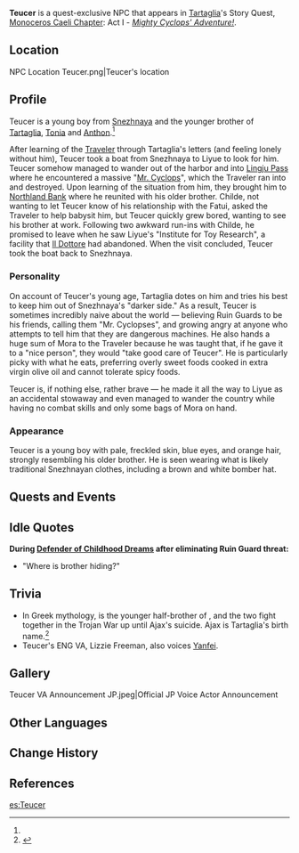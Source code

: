 {{Character Infobox
|type             = Quest NPC
|image            = NPC Teucer.png
|region           = Snezhnaya
|voiceEN          = [[imdb:nm5213242|Lizzie Freeman]]<ref>Twitter: [https://twitter.com/LizzieRFreeman/status/1336407420868853761 EN VA Self Announcement]</ref>
|voiceCN          = [https://zh.moegirl.org.cn/诺亚(配音演员) Nuoya (诺亚)]<ref>Bilibili: [https://space.bilibili.com/188662 CN VA's Bio]</ref>
|voiceJP          = {{w|Mutsumi Tamura|Mutsumi Tamura (田村睦心)}}<ref name="JP CV tweet">Twitter: [https://twitter.com/Genshin_7/status/1325740005646430208 JP VA Announcement]</ref>
|voiceKR          = {{w|ko:강시현|Kang Si-hyeon (강시현)}}<ref>Twitter: [https://twitter.com/kkangchoding/status/1346481762000543752 KR VA Self Announcement]</ref>
|sibling          = Tartaglia
|siblingNote      = Older brother
|sibling2         = Tonia
|siblingNote2     = Older sister
|sibling3         = Anthon
|siblingNote3     = Older brother
}}
'''Teucer''' is a quest-exclusive NPC that appears in [[Tartaglia]]'s Story Quest, [[Monoceros Caeli Chapter]]: Act I - ''[[Mighty Cyclops' Adventure!]]''.

==Location==
<gallery hideaddbutton="true" captionalign="center">
NPC Location Teucer.png|Teucer's location
<!--NPC Location Teucer Context.png|Additional context-->
</gallery>

==Profile==
Teucer is a young boy from [[Snezhnaya]] and the younger brother of [[Tartaglia]], [[Tonia]] and [[Anthon]].<ref name="JP CV tweet" />

After learning of the [[Traveler]] through Tartaglia's letters (and feeling lonely without him), Teucer took a boat from Snezhnaya to Liyue to look for him. Teucer somehow managed to wander out of the harbor and into [[Lingju Pass]] where he encountered a massive "[[Ruin Guard|Mr. Cyclops]]", which the Traveler ran into and destroyed. Upon learning of the situation from him, they brought him to [[Northland Bank]] where he reunited with his older brother. Childe, not wanting to let Teucer know of his relationship with the Fatui, asked the Traveler to help babysit him, but Teucer quickly grew bored, wanting to see his brother at work. Following two awkward run-ins with Childe, he promised to leave when he saw Liyue's "Institute for Toy Research", a facility that [[Il Dottore]] had abandoned. When the visit concluded, Teucer took the boat back to Snezhnaya.

===Personality===
On account of Teucer's young age, Tartaglia dotes on him and tries his best to keep him out of Snezhnaya's "darker side." As a result, Teucer is sometimes incredibly naive about the world &mdash; believing Ruin Guards to be his friends, calling them "Mr. Cyclopses", and growing angry at anyone who attempts to tell him that they are dangerous machines. He also hands a huge sum of Mora to the Traveler because he was taught that, if he gave it to a "nice person", they would "take good care of Teucer". He is particularly picky with what he eats, preferring overly sweet foods cooked in extra virgin olive oil and cannot tolerate spicy foods.

Teucer is, if nothing else, rather brave &mdash; he made it all the way to Liyue as an accidental stowaway and even managed to wander the country while having no combat skills and only some bags of Mora on hand.

===Appearance===
Teucer is a young boy with pale, freckled skin, blue eyes, and orange hair, strongly resembling his older brother. He is seen wearing what is likely traditional Snezhnayan clothes, including a brown and white bomber hat.

==Quests and Events==
{{Quest Appearances}}

==Idle Quotes==
'''During [[Defender of Childhood Dreams]] after eliminating Ruin Guard threat:'''
* "Where is brother hiding?"

==Trivia==
* In Greek mythology, {{w|Teucer}} is the younger half-brother of {{w|Ajax the Great|Ajax}}, and the two fight together in the Trojan War up until Ajax's suicide. Ajax is Tartaglia's birth name.<ref name="Tartaglia CS 3">{{Ref/CS|Tartaglia|3}}</ref>
* Teucer's ENG VA, Lizzie Freeman, also voices [[Yanfei]].

==Gallery==
<gallery hideaddbutton="true" captionalign="center">
Teucer VA Announcement JP.jpeg|Official JP Voice Actor Announcement
</gallery>

==Other Languages==
{{Other Languages
|default_hidden = 1
|en      = Teucer
|zhs     = 托克
|zhs_rm  = Tuōkè
|zht     = 托克
|zht_rm  = Tuōkè
|ja      = テウセル
|ja_rm   = Teuseru
|ko      = 테우세르
|ko_rm   = Teusereu
|es      = Teucer
|fr      = Teucer
|ru      = Тевкр
|th      = Teucer
|vi      = Teucer
|de      = Teucer
|id      = Teucer
|pt      = Teucer
}}

==Change History==
{{Change History|1.1}}

==References==
{{Reflist|2}}

[[es:Teucer]]